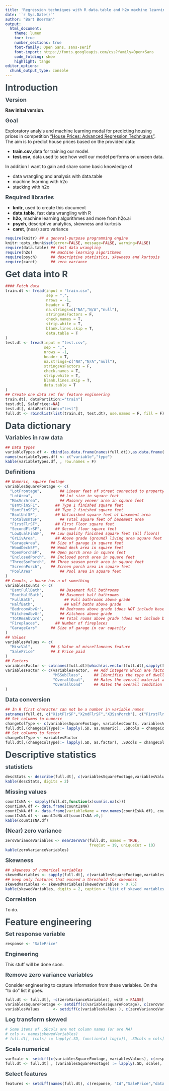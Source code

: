 ---
title: 'Regression techniques with R data.table and h2o machine learning'
date: '`r Sys.Date()`'
author: "Bart Boerman"
output:
  html_document:
    theme: lumen
    toc: true
    number_sections: true
    font-family: Open Sans, sans-serif
    font-import: https://fonts.googleapis.com/css?family=Open+Sans
    code_folding: show
    highlight: tango
editor_options: 
  chunk_output_type: console
---
<style type="text/css">

body{ /* Normal  */
      font-size: 14px;
  }
td {  /* Table  */
  font-size: 12px;
}
h1, .h1, h2, .h2, h3, .h3 {
    margin-top: 10.5px;
    margin-bottom: 10.5px;
}
h1.title {
  font-size: 28px;
  color: #7db956;
}
h1 { /* Header 1 */
  font-size: 28px;
  color: #3e4a52;
}
h2 { /* Header 2 */
    font-size: 18px;
  color: #3e4a52;
}
h3 { /* Header 3 */
  font-size: 14px;
  color: #3e4a52;
}
code.r{ /* Code block */
    font-size: 12px;
}
pre { /* Code block - determines code spacing between lines */
    font-size: 14px;
}
</style>
# Introduction

## Version

**Raw inital version**.

## Goal

Exploratory analyis and machine learning modal for predicting 
housing prices in competition ["House Prices: Advanced Regression Techniques"](https://www.kaggle.com/c/house-prices-advanced-regression-techniques). The aim is to predict house prices based on the provided data:

- **train.csv**,data for training our model. 
- **test.csv**, data used to see how well our model performs on unseen data.

In addition I want to gain and share some basic knowledge of

- data wrangling and analysis with data.table
- machine learning with h2o
- stacking with h2o

## Required libraries

- **knitr**, used to create this document 
- **data.table**, fast data wrangling with R
- **h2o**, machine learning algorithmes and more from h2o.ai
- **psych**, descriptive analytics, skewness and kurtosis
- **caret**, (near) zero variance
```{r setup, message=FALSE, warning=FALSE, paged.print=FALSE}
require(knitr) ## a general-purpose programming engine
knitr::opts_chunk$set(error=FALSE, message=FALSE, warning=FALSE)
require(data.table) ## fast data wrangling
require(h2o)        ## machine learning algorithmes
require(psych)      ## descriptive statistics, skewness and kurtosis
require(caret)      ## zero variance 
```

# Get data into R

```{r}
#### Fetch data
train.dt <- fread(input = "train.csv", 
                  sep = ",", 
                  nrows = -1,
                  header = T,
                  na.strings=c("NA","N/A","null"),
                  stringsAsFactors = F,
                  check.names = T,
                  strip.white = T,
                  blank.lines.skip = T,
                  data.table = T
) 
test.dt <- fread(input = "test.csv", 
                 sep = ",", 
                 nrows = -1,
                 header = T,
                 na.strings=c("NA","N/A","null"),
                 stringsAsFactors = F,
                 check.names = T,
                 strip.white = T,
                 blank.lines.skip = T,
                 data.table = T
) 
## Create one data set for feature engineering 
train.dt[, dataPartition:="train"]
test.dt[, SalePrice:=NA] 
test.dt[, dataPartition:="test"]
full.dt <- rbindlist(list(train.dt, test.dt), use.names = F, fill = F)
```

# Data dictionary

## Variables in raw data

```{r}
## Data types
variableTypes.df <- cbind(as.data.frame(names(full.dt)),as.data.frame(sapply(full.dt, class)))
names(variableTypes.df) <- c("variable","type")
kable(variableTypes.df, , row.names = F)
```

## Definitions

```{r}
## Numeric, square footage
variablesSquareFootage <- c(
  "LotFrontage", 		## Linear feet of street connected to property 
  "LotArea",    		## Lot size in square feet
  "MasVnrArea",  		## Masonry veneer area in square feet
  "BsmtFinSF1",		  ## Type 1 finished square feet	
  "BsmtFinSF2",		  ## Type 2 finished square feet
  "BsmtUnfSF",		  ## Unfinished square feet of basement area
  "TotalBsmtSF", 		## Total square feet of basement area
  "FirstFlrSF",		  ## First Floor square feet
  "SecondFlrSF",	  ## Second floor square feet
  "LowQualFinSF", 	## Low quality finished square feet (all floors)
  "GrLivArea", 		  ## Above grade (ground) living area square feet
  "GarageArea",     ## Size of garage in square feet
  "WoodDeckSF",     ## Wood deck area in square feet
  "OpenPorchSF",    ## Open porch area in square feet  
  "EnclosedPorch",  ## Enclosed porch area in square feet 
  "ThreeSsnPorch",  ## Three season porch area in square feet 
  "ScreenPorch",    ## Screen porch area in square feet
  "PoolArea" 		    ## Pool area in square feet
)
## Counts, a house has n of something
variablesCounts <- c(
  "BsmtFullBath",		## Basement full bathrooms
  "BsmtHalfBath",		## Basement half bathrooms
  "FullBath",			  ## Full bathrooms above grade
  "HalfBath",			  ## Half baths above grade
  "BedroomAbvGr",		## Bedrooms above grade (does NOT include basement bedrooms)
  "KitchenAbvGr",		## Kitchens above grade
  "TotRmsAbvGrd",		## Total rooms above grade (does not include bathrooms)
  "Fireplaces",		  ## Number of fireplaces
  "GarageCars"     	## Size of garage in car capacity
)
## Values
variablesValues <- c(
  "MiscVal",        ## $ Value of miscellaneous feature
  "SalePrice"       ## $ Price paid
)
## Factors
variablesFactor <- colnames(full.dt)[which(as.vector(full.dt[,sapply(full.dt, class)]) == "character")]
variablesFactor <- c(variablesFactor,  ## Add integers which are factors
                     "MSSubClass",     ## Identifies the type of dwelling involved in the sale
                     "OverallQual",    ## Rates the overall material and finish of the house
                     "OverallCond"     ## Rates the overall condition of the house
)
```

## Data conversion

```{r}
## In R first character can not be a number in variable names
setnames(full.dt, c("X1stFlrSF","X2ndFlrSF","X3SsnPorch"), c("FirstFlrSF","SecondFlrSF","ThreeSsnPorch"))
## Set columns to numeric
changeColType <- c(variablesSquareFootage, variablesCounts, variablesValues)
full.dt[,(changeColType):= lapply(.SD, as.numeric), .SDcols = changeColType]
## Set columns to factor
changeColType <- variablesFactor
full.dt[,(changeColType):= lapply(.SD, as.factor), .SDcols = changeColType]
```

# Descriptive statistics

## statisticts

```{r}
descStats <- describe(full.dt[, c(variablesSquareFootage,variablesValues), with = FALSE]) ## from psych package 
kable(descStats, digits = 2)
```

## Missing values

```{r}
countIsNA <- sapply(full.dt,function(x)sum(is.na(x)))
countIsNA.df <- data.frame(countIsNA)
countIsNA.df <- data.frame(variableName = row.names(countIsNA.df), countIsNA.df,row.names = NULL)
countIsNA.df <- countIsNA.df[countIsNA >0,]
kable(countIsNA.df)
```

## (Near) zero variance

```{r}
zeroVarianceVariables <- nearZeroVar(full.dt, names = TRUE, 
                                     freqCut = 19, uniqueCut = 10)
kable(zeroVarianceVariables)
```


## Skewness

```{r}
## skewness of numerical variables
skewedVariables <- sapply(full.dt[, c(variablesSquareFootage,variablesValues), with = FALSE],function(x){skew(x,na.rm=TRUE)}) ## from psych package
## keep only features that exceed a threshold for skewness
skewedVariables <- skewedVariables[skewedVariables > 0.75]
kable(skewedVariables, digits = 2, caption = "List of skewed variables")
```

## Correlation

To do.

# Feature engineering

## Set response variable

```{r}
response <- "SalePrice"
```

## Engineering

This stuff will be done soon.

## Remove zero variance variables

Consider engineering to capture information from these variables. On the "to do" list it goes.

```{r}
full.dt <- full.dt[, -c(zeroVarianceVariables), with = FALSE]
variablesSquareFootage <- setdiff(c(variablesSquareFootage), c(zeroVarianceVariables))
variablesValues      <- setdiff(c(variablesValues ), c(zeroVarianceVariables))

```

## Log transform skewed

```{r}
# Some items of .SDcols are not column names (or are NA)
# cols <- names(skewedVariables)
# full.dt[, (cols) := lapply(.SD, function(x) log(x)), .SDcols = cols]
```

## Scale numerical

```{r}
varScale <- setdiff(c(variablesSquareFootage, variablesValues), c(response)) ## Do not scale response
full.dt <- full.dt[ , (variablesSquareFootage) := lapply(.SD, scale), .SDcols = variablesSquareFootage]
```

## Select features

```{r}
features <- setdiff(names(full.dt), c(response, "Id","SalePrice","dataPartition")) 
```


